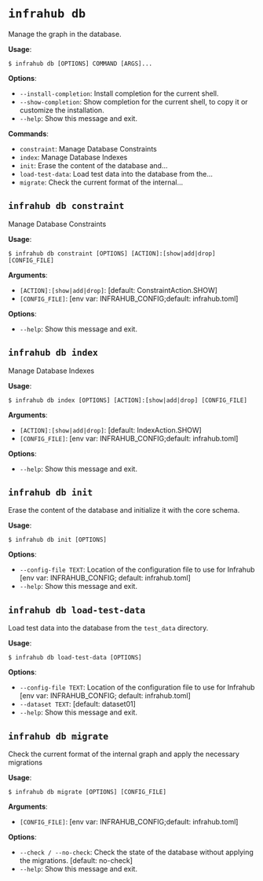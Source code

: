 # `infrahub db`

Manage the graph in the database.

**Usage**:

```console
$ infrahub db [OPTIONS] COMMAND [ARGS]...
```

**Options**:

* `--install-completion`: Install completion for the current shell.
* `--show-completion`: Show completion for the current shell, to copy it or customize the installation.
* `--help`: Show this message and exit.

**Commands**:

* `constraint`: Manage Database Constraints
* `index`: Manage Database Indexes
* `init`: Erase the content of the database and...
* `load-test-data`: Load test data into the database from the...
* `migrate`: Check the current format of the internal...

## `infrahub db constraint`

Manage Database Constraints

**Usage**:

```console
$ infrahub db constraint [OPTIONS] [ACTION]:[show|add|drop] [CONFIG_FILE]
```

**Arguments**:

* `[ACTION]:[show|add|drop]`: [default: ConstraintAction.SHOW]
* `[CONFIG_FILE]`: [env var: INFRAHUB_CONFIG;default: infrahub.toml]

**Options**:

* `--help`: Show this message and exit.

## `infrahub db index`

Manage Database Indexes

**Usage**:

```console
$ infrahub db index [OPTIONS] [ACTION]:[show|add|drop] [CONFIG_FILE]
```

**Arguments**:

* `[ACTION]:[show|add|drop]`: [default: IndexAction.SHOW]
* `[CONFIG_FILE]`: [env var: INFRAHUB_CONFIG;default: infrahub.toml]

**Options**:

* `--help`: Show this message and exit.

## `infrahub db init`

Erase the content of the database and initialize it with the core schema.

**Usage**:

```console
$ infrahub db init [OPTIONS]
```

**Options**:

* `--config-file TEXT`: Location of the configuration file to use for Infrahub  [env var: INFRAHUB_CONFIG; default: infrahub.toml]
* `--help`: Show this message and exit.

## `infrahub db load-test-data`

Load test data into the database from the `test_data` directory.

**Usage**:

```console
$ infrahub db load-test-data [OPTIONS]
```

**Options**:

* `--config-file TEXT`: Location of the configuration file to use for Infrahub  [env var: INFRAHUB_CONFIG; default: infrahub.toml]
* `--dataset TEXT`: [default: dataset01]
* `--help`: Show this message and exit.

## `infrahub db migrate`

Check the current format of the internal graph and apply the necessary migrations

**Usage**:

```console
$ infrahub db migrate [OPTIONS] [CONFIG_FILE]
```

**Arguments**:

* `[CONFIG_FILE]`: [env var: INFRAHUB_CONFIG;default: infrahub.toml]

**Options**:

* `--check / --no-check`: Check the state of the database without applying the migrations.  [default: no-check]
* `--help`: Show this message and exit.
